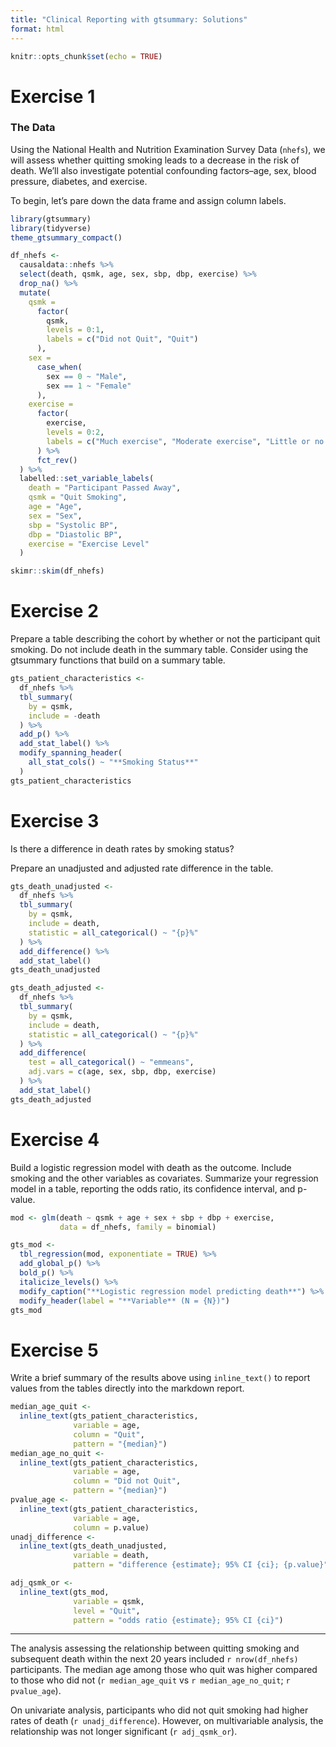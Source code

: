 ```yaml
---
title: "Clinical Reporting with gtsummary: Solutions"
format: html
---
```


```r
knitr::opts_chunk$set(echo = TRUE)
```

# Exercise 1

### The Data

Using the National Health and Nutrition Examination Survey Data (`nhefs`), we will assess whether quitting smoking leads to a decrease in the risk of death. We'll also investigate potential confounding factors--age, sex, blood pressure, diabetes, and exercise.

To begin, let's pare down the data frame and assign column labels.

```r
library(gtsummary)
library(tidyverse)
theme_gtsummary_compact()

df_nhefs <-
  causaldata::nhefs %>%
  select(death, qsmk, age, sex, sbp, dbp, exercise) %>%
  drop_na() %>%
  mutate(
    qsmk =
      factor(
        qsmk,
        levels = 0:1,
        labels = c("Did not Quit", "Quit")
      ),
    sex = 
      case_when(
        sex == 0 ~ "Male",
        sex == 1 ~ "Female"
      ),
    exercise = 
      factor(
        exercise,
        levels = 0:2,
        labels = c("Much exercise", "Moderate exercise", "Little or no exercise")
      ) %>%
      fct_rev()
  ) %>%
  labelled::set_variable_labels(
    death = "Participant Passed Away",
    qsmk = "Quit Smoking",
    age = "Age",
    sex = "Sex",
    sbp = "Systolic BP",
    dbp = "Diastolic BP",
    exercise = "Exercise Level"
  )

skimr::skim(df_nhefs)
```

# Exercise 2

Prepare a table describing the cohort by whether or not the participant quit smoking. Do not include death in the summary table. Consider using the gtsummary functions that build on a summary table.

```r
gts_patient_characteristics <-
  df_nhefs %>%
  tbl_summary(
    by = qsmk,
    include = -death
  ) %>%
  add_p() %>%
  add_stat_label() %>%
  modify_spanning_header(
    all_stat_cols() ~ "**Smoking Status**"
  )
gts_patient_characteristics
```

# Exercise 3

Is there a difference in death rates by smoking status?

Prepare an unadjusted and adjusted rate difference in the table.

```r
gts_death_unadjusted <-
  df_nhefs %>%
  tbl_summary(
    by = qsmk, 
    include = death,
    statistic = all_categorical() ~ "{p}%"
  ) %>%
  add_difference() %>%
  add_stat_label() 
gts_death_unadjusted

gts_death_adjusted <-
  df_nhefs %>%
  tbl_summary(
    by = qsmk, 
    include = death,
    statistic = all_categorical() ~ "{p}%"
  ) %>%
  add_difference(
    test = all_categorical() ~ "emmeans",
    adj.vars = c(age, sex, sbp, dbp, exercise)
  ) %>%
  add_stat_label() 
gts_death_adjusted
```

# Exercise 4

Build a logistic regression model with death as the outcome. Include smoking and the other variables as covariates. Summarize your regression model in a table, reporting the odds ratio, its confidence interval, and p-value.

```r
mod <- glm(death ~ qsmk + age + sex + sbp + dbp + exercise, 
           data = df_nhefs, family = binomial)

gts_mod <-
  tbl_regression(mod, exponentiate = TRUE) %>%
  add_global_p() %>%
  bold_p() %>%
  italicize_levels() %>%
  modify_caption("**Logistic regression model predicting death**") %>%
  modify_header(label = "**Variable** (N = {N})")
gts_mod
```

# Exercise 5

Write a brief summary of the results above using `inline_text()` to report values from the tables directly into the markdown report.

```r
median_age_quit <-
  inline_text(gts_patient_characteristics, 
              variable = age, 
              column = "Quit", 
              pattern = "{median}")
median_age_no_quit <-
  inline_text(gts_patient_characteristics, 
              variable = age, 
              column = "Did not Quit", 
              pattern = "{median}")
pvalue_age <- 
  inline_text(gts_patient_characteristics, 
              variable = age,
              column = p.value)
unadj_difference <-
  inline_text(gts_death_unadjusted,
              variable = death,
              pattern = "difference {estimate}; 95% CI {ci}; {p.value}")

adj_qsmk_or <-
  inline_text(gts_mod,
              variable = qsmk,
              level = "Quit",
              pattern = "odds ratio {estimate}; 95% CI {ci}")
```

------------------------------------------------------------------------

The analysis assessing the relationship between quitting smoking and subsequent death within the next 20 years included `r nrow(df_nhefs)` participants. The median age among those who quit was higher compared to those who did not (`r median_age_quit` vs `r median_age_no_quit`; `r pvalue_age`).

On univariate analysis, participants who did not quit smoking had higher rates of death (`r unadj_difference`). However, on multivariable analysis, the relationship was not longer significant (`r adj_qsmk_or`).
